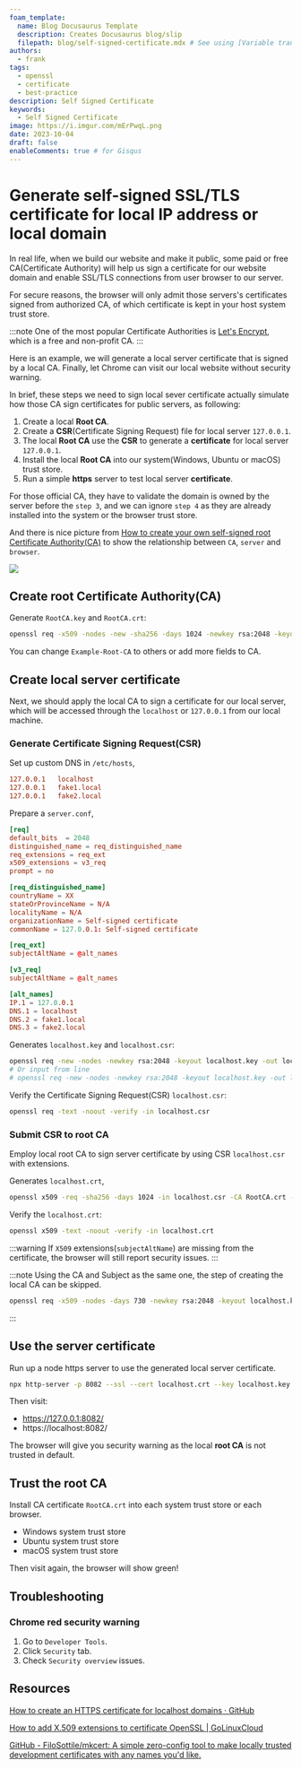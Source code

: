```yaml
---
foam_template:
  name: Blog Docusaurus Template
  description: Creates Docusaurus blog/slip
  filepath: blog/self-signed-certificate.mdx # See using [Variable transforms](https://code.visualstudio.com/docs/editor/userdefinedsnippets#_variable-transforms )
authors:
  - frank
tags:
  - openssl
  - certificate
  - best-practice
description: Self Signed Certificate
keywords:
  - Self Signed Certificate
image: https://i.imgur.com/mErPwqL.png
date: 2023-10-04
draft: false
enableComments: true # for Gisqus
---
```


# Generate self-signed SSL/TLS certificate for local IP address or local domain

In real life, when we build our website and make it public, some paid or free CA(Certificate Authority) will help us sign a certificate for our website domain and enable SSL/TLS connections from user browser to our server.

For secure reasons, the browser will only admit those servers's certificates signed from authorized CA, of which certificate is kept in your host system trust store.

:::note
One of the most popular Certificate Authorities is [Let's Encrypt](https://letsencrypt.org/), which is a free and non-profit CA.
:::

Here is an example, we will generate a local server certificate that is signed by a local CA. Finally, let Chrome can visit our local website without security warning.

In brief, these steps we need to sign local sever certificate actually simulate how those CA sign certificates for public servers, as following:

1. Create a local **Root CA**.
2. Create a **CSR**(Certificate Signing Request) file for local server `127.0.0.1`.
3. The local **Root CA** use the **CSR** to generate a **certificate** for local server `127.0.0.1`.
4. Install the local **Root CA** into our system(Windows, Ubuntu or macOS) trust store.
5. Run a simple **https** server to test local server **certificate**.

For those official CA, they have to validate the domain is owned by the server before the `step 3`, and we can ignore `step 4` as they are already installed into the system or the browser trust store.

And there is nice picture from [How to create your own self-signed root Certificate Authority(CA)](https://www.linkedin.com/pulse/how-create-your-own-self-signed-root-certificate-shankar-gomare/) to show the relationship between `CA`, `server` and `browser`.

![](https://media.licdn.com/dms/image/C4E12AQGJ5hl3wTAyFg/article-inline_image-shrink_400_744/0/1589170084171?e=1701907200&v=beta&t=FaVSM-fIy4dc-SIftGYEuUc7GONcMLphssfteUKoWuA)

<!--truncate-->


## Create root Certificate Authority(CA)

Generate `RootCA.key` and `RootCA.crt`:

```sh
openssl req -x509 -nodes -new -sha256 -days 1024 -newkey rsa:2048 -keyout RootCA.key -out RootCA.crt -subj "/C=US/CN=Example-Root-CA"
```

You can change `Example-Root-CA` to others or add more fields to CA.

## Create local server certificate

Next, we should apply the local CA to sign a certificate for our local server, which will be accessed through the `localhost` or `127.0.0.1` from our local machine.

### Generate Certificate Signing Request(CSR)

Set up custom DNS in `/etc/hosts`,

```conf title="/etc/hosts"
127.0.0.1   localhost
127.0.0.1   fake1.local
127.0.0.1   fake2.local
```

Prepare a `server.conf`,

```conf title="server.conf"
[req]
default_bits  = 2048
distinguished_name = req_distinguished_name
req_extensions = req_ext
x509_extensions = v3_req
prompt = no

[req_distinguished_name]
countryName = XX
stateOrProvinceName = N/A
localityName = N/A
organizationName = Self-signed certificate
commonName = 127.0.0.1: Self-signed certificate

[req_ext]
subjectAltName = @alt_names

[v3_req]
subjectAltName = @alt_names

[alt_names]
IP.1 = 127.0.0.1
DNS.1 = localhost
DNS.2 = fake1.local
DNS.3 = fake2.local
```

Generates `localhost.key` and `localhost.csr`:

```sh
openssl req -new -nodes -newkey rsa:2048 -keyout localhost.key -out localhost.csr -config server.conf
# Or input from line
# openssl req -new -nodes -newkey rsa:2048 -keyout localhost.key -out localhost.csr -subj "/C=US/ST=YourState/L=YourCity/O=Example-Certificates/CN=localhost.local"
```

Verify the Certificate Signing Request(CSR) `localhost.csr`:

```sh
openssl req -text -noout -verify -in localhost.csr
```

### Submit CSR to root CA

Employ local root CA to sign server certificate by using CSR `localhost.csr` with extensions.

Generates `localhost.crt`,

```sh
openssl x509 -req -sha256 -days 1024 -in localhost.csr -CA RootCA.crt -CAkey RootCA.key -CAcreateserial -extensions req_ext -extfile server.conf -out localhost.crt
```

Verify the `localhost.crt`:

```sh
openssl x509 -text -noout -verify -in localhost.crt
```

:::warning
If `X509` extensions(`subjectAltName`) are missing from the certificate, the browser will still report security issues.
:::

:::note
Using the CA and Subject as the same one, the step of creating the local CA can be skipped.

```sh
openssl req -x509 -nodes -days 730 -newkey rsa:2048 -keyout localhost.key -out localhost.crt -config server.conf
```

:::

## Use the server certificate

Run up a node https server to use the generated local server certificate.

```sh
npx http-server -p 8082 --ssl --cert localhost.crt --key localhost.key
```

Then visit:

- https://127.0.0.1:8082/
- https://localhost:8082/

The browser will give you security warning as the local **root CA** is not trusted in default.

## Trust the root CA

Install CA certificate `RootCA.crt` into each system trust store or each browser.

- Windows system trust store
- Ubuntu system trust store
- macOS system trust store

Then visit again, the browser will show green!

## Troubleshooting

### Chrome **red** security warning

1. Go to `Developer Tools`.
2. Click `Security` tab.
3. Check `Security overview` issues.

## Resources

[How to create an HTTPS certificate for localhost domains · GitHub](https://gist.github.com/cecilemuller/9492b848eb8fe46d462abeb26656c4f8)

[How to add X.509 extensions to certificate OpenSSL | GoLinuxCloud](https://www.golinuxcloud.com/add-x509-extensions-to-certificate-openssl/)

[GitHub - FiloSottile/mkcert: A simple zero-config tool to make locally trusted development certificates with any names you'd like.](https://github.com/FiloSottile/mkcert)

